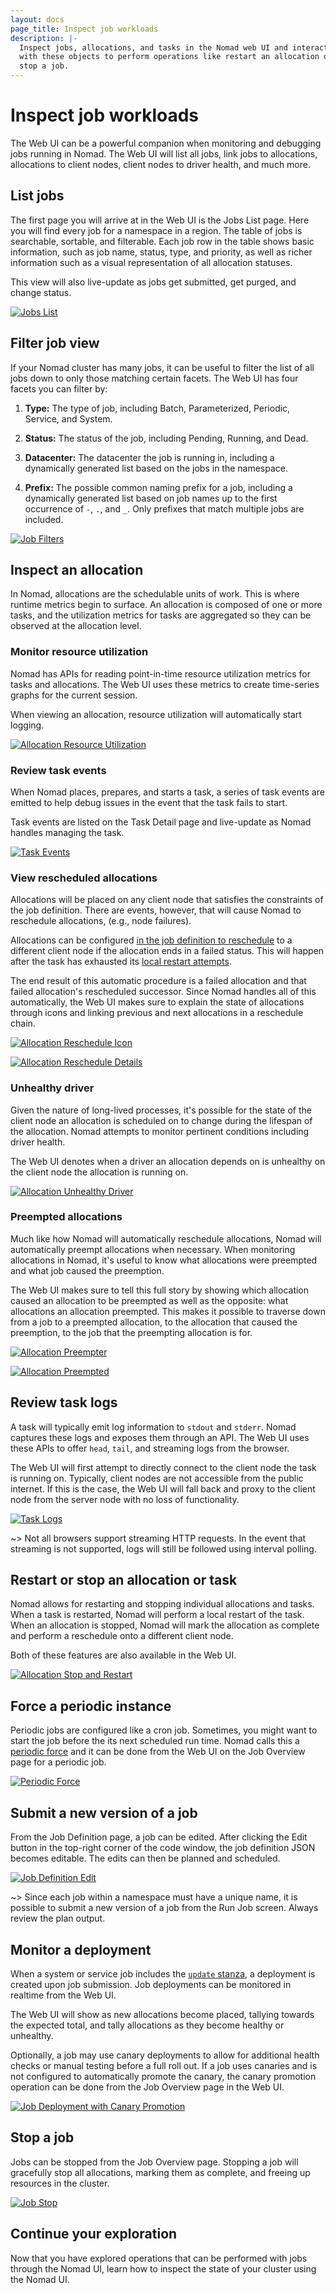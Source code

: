 ```yaml
---
layout: docs
page_title: Inspect job workloads
description: |-
  Inspect jobs, allocations, and tasks in the Nomad web UI and interact
  with these objects to perform operations like restart an allocation or
  stop a job.
---
```


# Inspect job workloads

The Web UI can be a powerful companion when monitoring and debugging jobs
running in Nomad. The Web UI will list all jobs, link jobs to allocations,
allocations to client nodes, client nodes to driver health, and much more.

## List jobs

The first page you will arrive at in the Web UI is the Jobs List page. Here you
will find every job for a namespace in a region. The table of jobs is
searchable, sortable, and filterable. Each job row in the table shows basic
information, such as job name, status, type, and priority, as well as richer
information such as a visual representation of all allocation statuses.

This view will also live-update as jobs get submitted, get purged, and change
status.

[![Jobs List][img-jobs-list]][img-jobs-list]

## Filter job view

If your Nomad cluster has many jobs, it can be useful to filter the list of all
jobs down to only those matching certain facets. The Web UI has four facets you
can filter by:

1. **Type:** The type of job, including Batch, Parameterized, Periodic, Service,
   and System.

1. **Status:** The status of the job, including Pending, Running, and Dead.

1. **Datacenter:** The datacenter the job is running in, including a dynamically
   generated list based on the jobs in the namespace.

1. **Prefix:** The possible common naming prefix for a job, including a
   dynamically generated list based on job names up to the first occurrence of
   `-`, `.`, and `_`. Only prefixes that match multiple jobs are included.

[![Job Filters][img-job-filters]][img-job-filters]

## Inspect an allocation

In Nomad, allocations are the schedulable units of work. This is where runtime
metrics begin to surface. An allocation is composed of one or more tasks, and
the utilization metrics for tasks are aggregated so they can be observed at the
allocation level.

### Monitor resource utilization

Nomad has APIs for reading point-in-time resource utilization metrics for tasks
and allocations. The Web UI uses these metrics to create time-series graphs for
the current session.

When viewing an allocation, resource utilization will automatically start
logging.

[![Allocation Resource Utilization][img-alloc-resource-utilization]][img-alloc-resource-utilization]

### Review task events

When Nomad places, prepares, and starts a task, a series of task events are
emitted to help debug issues in the event that the task fails to start.

Task events are listed on the Task Detail page and live-update as Nomad handles
managing the task.

[![Task Events][img-task-events]][img-task-events]

### View rescheduled allocations

Allocations will be placed on any client node that satisfies the constraints of
the job definition. There are events, however, that will cause Nomad to
reschedule allocations, (e.g., node failures).

Allocations can be configured [in the job definition to reschedule] to a
different client node if the allocation ends in a failed status. This will
happen after the task has exhausted its [local restart attempts].

The end result of this automatic procedure is a failed allocation and that
failed allocation's rescheduled successor. Since Nomad handles all of this
automatically, the Web UI makes sure to explain the state of allocations through
icons and linking previous and next allocations in a reschedule chain.

[![Allocation Reschedule Icon][img-alloc-reschedule-icon]][img-alloc-reschedule-icon]

[![Allocation Reschedule Details][img-alloc-reschedule-details]][img-alloc-reschedule-details]

### Unhealthy driver

Given the nature of long-lived processes, it's possible for the state of the
client node an allocation is scheduled on to change during the lifespan of the
allocation. Nomad attempts to monitor pertinent conditions including driver
health.

The Web UI denotes when a driver an allocation depends on is unhealthy on the
client node the allocation is running on.

[![Allocation Unhealthy Driver][img-alloc-unhealthy-driver]][img-alloc-unhealthy-driver]

### Preempted allocations

Much like how Nomad will automatically reschedule allocations, Nomad will
automatically preempt allocations when necessary. When monitoring allocations in
Nomad, it's useful to know what allocations were preempted and what job caused
the preemption.

The Web UI makes sure to tell this full story by showing which allocation caused
an allocation to be preempted as well as the opposite: what allocations an
allocation preempted. This makes it possible to traverse down from a job to a
preempted allocation, to the allocation that caused the preemption, to the job
that the preempting allocation is for.

[![Allocation Preempter][img-alloc-preempter]][img-alloc-preempter]

[![Allocation Preempted][img-alloc-preempted]][img-alloc-preempted]

## Review task logs

A task will typically emit log information to `stdout` and `stderr`. Nomad
captures these logs and exposes them through an API. The Web UI uses these APIs
to offer `head`, `tail`, and streaming logs from the browser.

The Web UI will first attempt to directly connect to the client node the task is
running on. Typically, client nodes are not accessible from the public internet.
If this is the case, the Web UI will fall back and proxy to the client node from
the server node with no loss of functionality.

[![Task Logs][img-task-logs]][img-task-logs]

~> Not all browsers support streaming HTTP requests. In the event that streaming
is not supported, logs will still be followed using interval polling.

## Restart or stop an allocation or task

Nomad allows for restarting and stopping individual allocations and tasks. When
a task is restarted, Nomad will perform a local restart of the task. When an
allocation is stopped, Nomad will mark the allocation as complete and perform a
reschedule onto a different client node.

Both of these features are also available in the Web UI.

[![Allocation Stop and Restart][img-alloc-stop-restart]][img-alloc-stop-restart]

## Force a periodic instance

Periodic jobs are configured like a cron job. Sometimes, you might want to start
the job before the its next scheduled run time. Nomad calls this a [periodic
force] and it can be done from the Web UI on the Job Overview page for a
periodic job.

[![Periodic Force][img-periodic-force]][img-periodic-force]

## Submit a new version of a job

From the Job Definition page, a job can be edited. After clicking the Edit
button in the top-right corner of the code window, the job definition JSON
becomes editable. The edits can then be planned and scheduled.

[![Job Definition Edit][img-job-definition-edit]][img-job-definition-edit]

~> Since each job within a namespace must have a unique name, it is possible to
submit a new version of a job from the Run Job screen. Always review the plan
output.

## Monitor a deployment

When a system or service job includes the [`update` stanza], a deployment is
created upon job submission. Job deployments can be monitored in realtime from
the Web UI.

The Web UI will show as new allocations become placed, tallying towards the
expected total, and tally allocations as they become healthy or unhealthy.

Optionally, a job may use canary deployments to allow for additional health
checks or manual testing before a full roll out. If a job uses canaries and is
not configured to automatically promote the canary, the canary promotion
operation can be done from the Job Overview page in the Web UI.

[![Job Deployment with Canary Promotion][img-job-deployment-canary]][img-job-deployment-canary]

## Stop a job

Jobs can be stopped from the Job Overview page. Stopping a job will gracefully
stop all allocations, marking them as complete, and freeing up resources in the
cluster.

[![Job Stop][img-job-stop]][img-job-stop]

## Continue your exploration

Now that you have explored operations that can be performed with jobs through
the Nomad UI, learn how to inspect the state of your cluster using the Nomad UI.

[`update` stanza]: /nomad/docs/job-specification/update
[img-alloc-preempted]: /img/monitor/guide-ui-img-alloc-preempted.png
[img-alloc-preempter]: /img/monitor/guide-ui-img-alloc-preempter.png
[img-alloc-reschedule-details]: /img/monitor/guide-ui-img-alloc-reschedule-details.png
[img-alloc-reschedule-icon]: /img/monitor/guide-ui-img-alloc-reschedule-icon.png
[img-alloc-resource-utilization]: /img/monitor/guide-ui-img-alloc-resource-utilization.png
[img-alloc-stop-restart]: /img/monitor/guide-ui-img-alloc-stop-restart.png
[img-alloc-unhealthy-driver]: /img/monitor/guide-ui-img-alloc-unhealthy-driver.png
[img-job-definition-edit]: /img/monitor/guide-ui-img-job-definition-edit.png
[img-job-deployment-canary]: /img/monitor/guide-ui-img-job-deployment-canary.png
[img-job-filters]: /img/monitor/guide-ui-img-job-filters.png
[img-job-stop]: /img/monitor/guide-ui-img-job-stop.png
[img-jobs-list]: /img/monitor/guide-ui-jobs-list.png
[img-periodic-force]: /img/monitor/guide-ui-img-periodic-force.png
[img-task-events]: /img/monitor/guide-ui-img-task-events.png
[img-task-logs]: /img/monitor/guide-ui-img-task-logs.png
[in the job definition to reschedule]: /nomad/docs/job-specification/reschedule
[local restart attempts]: /nomad/docs/job-specification/restart
[periodic force]: /nomad/commands/job/periodic-force
[securing the web ui with acls]: /nomad/tutorials/access-control
